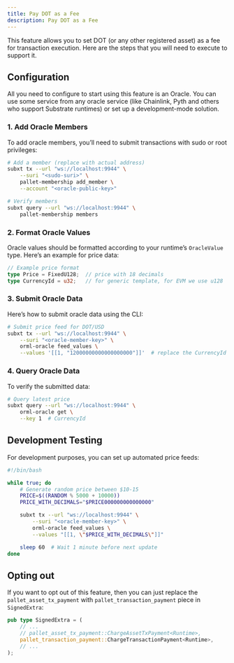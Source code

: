```yaml
---
title: Pay DOT as a Fee
description: Pay DOT as a Fee
---
```


This feature allows you to set DOT (or any other registered asset) as a fee for transaction execution. Here are the steps that you will need to execute to support it.

## Configuration

All you need to configure to start using this feature is an Oracle. You can use some service from any oracle service (like Chainlink, Pyth and others who support Substrate runtimes) or set up a development-mode solution.

### 1. Add Oracle Members

To add oracle members, you’ll need to submit transactions with sudo or root privileges:

```bash
# Add a member (replace with actual address)
subxt tx --url "ws://localhost:9944" \
    --suri "<sudo-suri>" \
    pallet-membership add_member \
    --account "<oracle-public-key>"

# Verify members
subxt query --url "ws://localhost:9944" \
    pallet-membership members
```

### 2. Format Oracle Values

Oracle values should be formatted according to your runtime’s `OracleValue` type. Here’s an example for price data:

```rust
// Example price format
type Price = FixedU128;  // price with 18 decimals
type CurrencyId = u32;   // for generic template, for EVM we use u128
```

### 3. Submit Oracle Data

Here’s how to submit oracle data using the CLI:

```bash
# Submit price feed for DOT/USD
subxt tx --url "ws://localhost:9944" \
    --suri "<oracle-member-key>" \
    orml-oracle feed_values \
    --values '[[1, "12000000000000000000"]]'  # replace the CurrencyId with DOT's AssetId and the number with price of native DOT in native tokens
```

### 4. Query Oracle Data

To verify the submitted data:

```bash
# Query latest price
subxt query --url "ws://localhost:9944" \
    orml-oracle get \
    --key 1  # CurrencyId
```

## Development Testing

For development purposes, you can set up automated price feeds:

```bash
#!/bin/bash

while true; do
    # Generate random price between $10-15
    PRICE=$((RANDOM % 5000 + 10000))
    PRICE_WITH_DECIMALS="$PRICE000000000000000"

    subxt tx --url "ws://localhost:9944" \
        --suri "<oracle-member-key>" \
        orml-oracle feed_values \
        --values "[[1, \"$PRICE_WITH_DECIMALS\"]]"

    sleep 60  # Wait 1 minute before next update
done
```

## Opting out

If you want to opt out of this feature, then you can just replace the `pallet_asset_tx_payment` with `pallet_transaction_payment` piece in `SignedExtra`:

```rust
pub type SignedExtra = (
    // ...
    // pallet_asset_tx_payment::ChargeAssetTxPayment<Runtime>,
    pallet_transaction_payment::ChargeTransactionPayment<Runtime>,
    // ...
);
```

